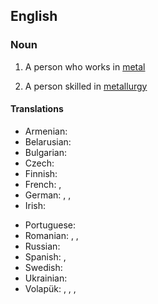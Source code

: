 ==English==

===Noun===
{{en-noun}}

# {{lb|en|dated}} A person who works in [[metal]]
# A person skilled in [[metallurgy]]

====Translations====
{{trans-top|person skilled in metallurgy}}
* Armenian: {{t+|hy|մետաղագործ}}
* Belarusian: {{t|be|металу́рг|m}}
* Bulgarian: {{t|bg|металу́рг|m}}
* Czech: {{t|cs|metalurg|m}}
* Finnish: {{t+|fi|metallurgi}}
* French: {{t+|fr|métallurgiste|m|f}}, {{t+|fr|métallurge}}
* German: {{t|de|Metallurg|m}}, {{t|de|Metallurge|m}}, {{t|de|Metallurgin|f}}
* Irish: {{t|ga|miotalóir|m}}
{{trans-mid}}
* Portuguese: {{t|pt|metalurgista|m|f}}
* Romanian: {{t+|ro|metalurgist|m}}, {{t+|ro|metalurgistă|f}}, {{t+|ro|metalurg|m}} {{qualifier|dated}}
* Russian: {{t+|ru|металлу́рг|m}}
* Spanish: {{t|es|metalúrgico|m|f}}, {{t|es|metalurgista|m}}
* Swedish: {{t+|sv|metallurg|c}}
* Ukrainian: {{t|uk|металу́рг|m}}
* Volapük: {{qualifier|epicene}} {{t+|vo|metalavan}}, {{qualifier|male}} {{t|vo|himetalavan}}, {{qualifier|female}} {{t|vo|jimetalavan}}, {{qualifier|collective, epicene}} {{t|vo|metalavanef}}
{{trans-bottom}}

{{topics|en|Occupations|Metallurgy}}